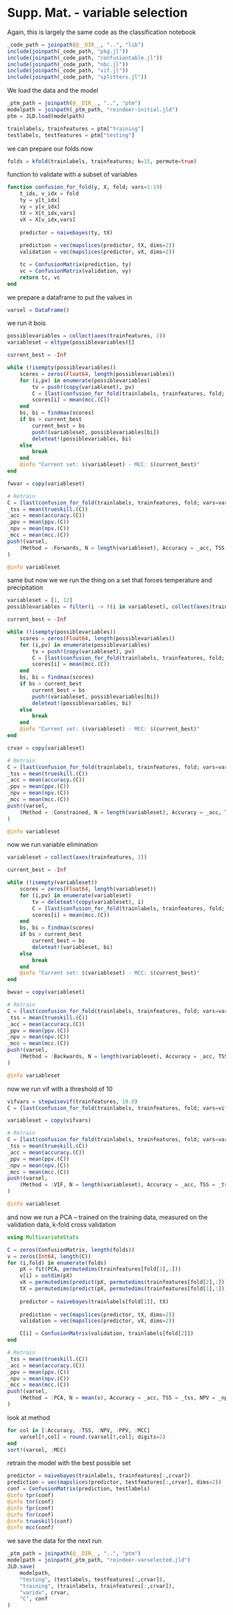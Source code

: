 # Supp. Mat. - variable selection

Again, this is largely the same code as the classification notebook

```julia
_code_path = joinpath(@__DIR__, "..", "lib")
include(joinpath(_code_path, "pkg.jl"))
include(joinpath(_code_path, "confusiontable.jl"))
include(joinpath(_code_path, "nbc.jl"))
include(joinpath(_code_path, "vif.jl"))
include(joinpath(_code_path, "splitters.jl"))
```

We load the data and the model

```julia
_ptm_path = joinpath(@__DIR__, "..", "ptm")
modelpath = joinpath(_ptm_path, "reindeer-initial.jld")
ptm = JLD.load(modelpath)
```

```julia
trainlabels, trainfeatures = ptm["training"]
testlabels, testfeatures = ptm["testing"]
```

we can prepare our folds now

```julia
folds = kfold(trainlabels, trainfeatures; k=15, permute=true)
```

function to validate with a subset of variables

```julia
function confusion_for_fold(y, X, fold; vars=1:19)
    t_idx, v_idx = fold
    ty = y[t_idx]
    vy = y[v_idx]
    tX = X[t_idx,vars]
    vX = X[v_idx,vars]
    
    predictor = naivebayes(ty, tX)
    
    prediction = vec(mapslices(predictor, tX, dims=2))
    validation = vec(mapslices(predictor, vX, dims=2))

    tc = ConfusionMatrix(prediction, ty)
    vc = ConfusionMatrix(validation, vy)
    return tc, vc
end
```

we prepare a dataframe to put the values in

```julia
varsel = DataFrame()
```

we run it bois

```julia
possiblevariables = collect(axes(trainfeatures, 2))
variableset = eltype(possiblevariables)[]

current_best = -Inf

while (!isempty(possiblevariables))
    scores = zeros(Float64, length(possiblevariables))
    for (i,pv) in enumerate(possiblevariables)
        tv = push!(copy(variableset), pv)
        C = [last(confusion_for_fold(trainlabels, trainfeatures, fold; vars=tv)) for fold in folds]
        scores[i] = mean(mcc.(C))
    end
    bs, bi = findmax(scores)
    if bs > current_best
        current_best = bs
        push!(variableset, possiblevariables[bi])
        deleteat!(possiblevariables, bi)
    else
        break
    end
    @info "Current set: $(variableset) - MCC: $(current_best)"
end

fwvar = copy(variableset)

# Retrain
C = [last(confusion_for_fold(trainlabels, trainfeatures, fold; vars=variableset)) for fold in folds]
_tss = mean(trueskill.(C))
_acc = mean(accuracy.(C))
_ppv = mean(ppv.(C))
_npv = mean(npv.(C))
_mcc = mean(mcc.(C))
push!(varsel, 
    (Method = :Forwards, N = length(variableset), Accuracy = _acc, TSS = _tss, NPV = _npv, PPV = _ppv, MCC = _mcc)
)

@info variableset
```

same but now we we run the thing on a set that forces temperature and precipitation

```julia

variableset = [1, 12]
possiblevariables = filter(i -> !(i in variableset), collect(axes(trainfeatures, 2)))

current_best = -Inf

while (!isempty(possiblevariables))
    scores = zeros(Float64, length(possiblevariables))
    for (i,pv) in enumerate(possiblevariables)
        tv = push!(copy(variableset), pv)
        C = [last(confusion_for_fold(trainlabels, trainfeatures, fold; vars=tv)) for fold in folds]
        scores[i] = mean(mcc.(C))
    end
    bs, bi = findmax(scores)
    if bs > current_best
        current_best = bs
        push!(variableset, possiblevariables[bi])
        deleteat!(possiblevariables, bi)
    else
        break
    end
    @info "Current set: $(variableset) - MCC: $(current_best)"
end

crvar = copy(variableset)

# Retrain
C = [last(confusion_for_fold(trainlabels, trainfeatures, fold; vars=variableset)) for fold in folds]
_tss = mean(trueskill.(C))
_acc = mean(accuracy.(C))
_ppv = mean(ppv.(C))
_npv = mean(npv.(C))
_mcc = mean(mcc.(C))
push!(varsel, 
    (Method = :Constrained, N = length(variableset), Accuracy = _acc, TSS = _tss, NPV = _npv, PPV = _ppv, MCC = _mcc)
)

@info variableset
```

now we run variable elimination

```julia
variableset = collect(axes(trainfeatures, 2))

current_best = -Inf

while (!isempty(variableset))
    scores = zeros(Float64, length(variableset))
    for (i,pv) in enumerate(variableset)
        tv = deleteat!(copy(variableset), i)
        C = [last(confusion_for_fold(trainlabels, trainfeatures, fold; vars=tv)) for fold in folds]
        scores[i] = mean(mcc.(C))
    end
    bs, bi = findmax(scores)
    if bs > current_best
        current_best = bs
        deleteat!(variableset, bi)
    else
        break
    end
    @info "Current set: $(variableset) - MCC: $(current_best)"
end

bwvar = copy(variableset)

# Retrain
C = [last(confusion_for_fold(trainlabels, trainfeatures, fold; vars=variableset)) for fold in folds]
_tss = mean(trueskill.(C))
_acc = mean(accuracy.(C))
_ppv = mean(ppv.(C))
_npv = mean(npv.(C))
_mcc = mean(mcc.(C))
push!(varsel, 
    (Method = :Backwards, N = length(variableset), Accuracy = _acc, TSS = _tss, NPV = _npv, PPV = _ppv, MCC = _mcc)
)

@info variableset
```

now we run vif with a threshold of 10

```julia
vifvars = stepwisevif(trainfeatures, 10.0)
C = [last(confusion_for_fold(trainlabels, trainfeatures, fold; vars=vifvars)) for fold in folds]

variableset = copy(vifvars)

# Retrain
C = [last(confusion_for_fold(trainlabels, trainfeatures, fold; vars=variableset)) for fold in folds]
_tss = mean(trueskill.(C))
_acc = mean(accuracy.(C))
_ppv = mean(ppv.(C))
_npv = mean(npv.(C))
_mcc = mean(mcc.(C))
push!(varsel, 
    (Method = :VIF, N = length(variableset), Accuracy = _acc, TSS = _tss, NPV = _npv, PPV = _ppv, MCC = _mcc)
)

@info variableset
```

and now we run a PCA -- trained on the training data, measured on the validation data, k-fold cross validation

```julia
using MultivariateStats

C = zeros(ConfusionMatrix, length(folds))
v = zeros(Int64, length(C))
for (i,fold) in enumerate(folds)
    pX = fit(PCA, permutedims(trainfeatures[fold[1],:]))
    v[i] = outdim(pX)
    vX = permutedims(predict(pX, permutedims(trainfeatures[fold[2],:])))
    tX = permutedims(predict(pX, permutedims(trainfeatures[fold[1],:])))
    
    predictor = naivebayes(trainlabels[fold[1]], tX)
    
    prediction = vec(mapslices(predictor, tX, dims=2))
    validation = vec(mapslices(predictor, vX, dims=2))

    C[i] = ConfusionMatrix(validation, trainlabels[fold[2]])
end

# Retrain
_tss = mean(trueskill.(C))
_acc = mean(accuracy.(C))
_ppv = mean(ppv.(C))
_npv = mean(npv.(C))
_mcc = mean(mcc.(C))
push!(varsel, 
    (Method = :PCA, N = mean(v), Accuracy = _acc, TSS = _tss, NPV = _npv, PPV = _ppv, MCC = _mcc)
)
```

look at method

```julia
for col in [:Accuracy, :TSS, :NPV, :PPV, :MCC]
    varsel[!,col] = round.(varsel[!,col]; digits=2)
end
sort!(varsel, :MCC)
```

retrain the model with the best possible set

```julia
predictor = naivebayes(trainlabels, trainfeatures[:,crvar])
prediction = vec(mapslices(predictor, testfeatures[:,crvar], dims=2))
conf = ConfusionMatrix(prediction, testlabels)
@info tpr(conf)
@info tnr(conf)
@info fpr(conf)
@info fnr(conf)
@info trueskill(conf)
@info mcc(conf)
```

we save the data for the next run

```julia
_ptm_path = joinpath(@__DIR__, "..", "ptm")
modelpath = joinpath(_ptm_path, "reindeer-varselected.jld")
JLD.save(
    modelpath,
    "testing", (testlabels, testfeatures[:,crvar]),
    "training", (trainlabels, trainfeatures[:,crvar]),
    "varidx", crvar,
    "C", conf
)
```